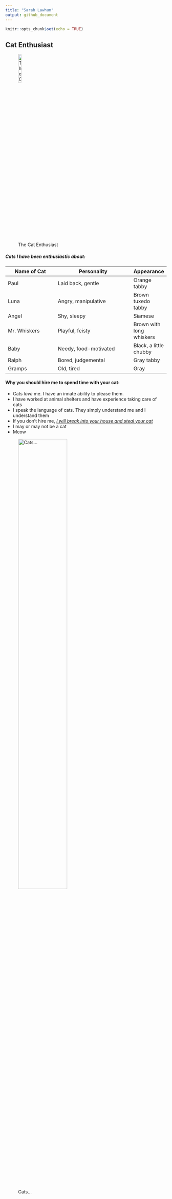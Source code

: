 ```yaml
---
title: "Sarah Lawhun"
output: github_document
---
```


```r
knitr::opts_chunk$set(echo = TRUE)
```

## Cat Enthusiast

![The Cat Enthusiast](C:\Users\sarah\Pictures\DNRE Orientation Pics\Tumblr_l_1218567202097287.jpg){width=15%}


##### **Cats I have been enthusiastic about**: {style="float:center"}

Name of Cat                              | Personality                          |Appearance          
----------------------                   |---------------------------------     |-------------- 
Paul                                     |Laid back, gentle                     |Orange tabby
Luna                                     |Angry, manipulative                   |Brown tuxedo tabby
Angel                                    |Shy, sleepy                           |Siamese
Mr. Whiskers                             |Playful, feisty                       |Brown with long whiskers
Baby                                     |Needy, food-motivated                 |Black, a little chubby
Ralph                                    |Bored, judgemental                    |Gray tabby
Gramps                                   |Old, tired                            |Gray

#### **Why you should hire me to spend time with your cat:**

* Cats *love* me. I have an innate ability to please them.
* I have worked at animal shelters and have experience taking care of cats
* I speak the language of cats. They simply understand me and I understand them
* If you don't hire me, <ins> *I will break into your house and steal your cat* <ins>
* I may or may not be a cat
* Meow

![Cats...](https://thebiologist.rsb.org.uk/images/biologist/Cats_genetics.jpg){width=60%}

<br>

#### 